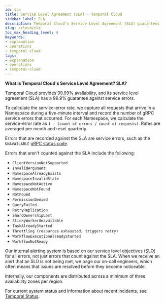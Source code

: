 ```yaml
---
id: sla
title: Service Level Agreement (SLA) - Temporal Cloud
sidebar_label: SLA
description: Temporal Cloud's Service Level Agreement (SLA) guarantees 99.9% uptime, with a 99.99% availability commitment, and defines service errors, excluding specific codes, to calculate the service-error rate, averaged monthly and reset quarterly.
slug: /cloud/sla
toc_max_heading_level: 4
keywords:
- explanation
- operations
- temporal cloud
tags:
- explanation
- operations
- temporal-cloud
---
```


**What is Temporal Cloud's Service Level Agreement? SLA?**

Temporal Cloud provides 99.99% availability, and its service level agreement (SLA) has a 99.9% guarantee against service errors.

To calculate the service-error rate, we capture all requests that arrive in a Namespace during a five-minute interval and record the number of gRPC service errors that occurred.
For each Namespace, we calculate the service-error rate as `1 - (count of errors / count of requests)`.
Rates are averaged per month and reset quarterly.

Errors that are recorded against the SLA are service errors, such as the `UNAVAILABLE` [gRPC status code](https://grpc.github.io/grpc/core/md_doc_statuscodes.html).

Errors that aren't counted against the SLA include the following:

- `ClientVersionNotSupported`
- `InvalidArgument`
- `NamespaceAlreadyExists`
- `NamespaceInvalidState`
- `NamespaceNotActive`
- `NamespaceNotFound`
- `NotFound`
- `PermissionDenied`
- `QueryFailed`
- `RetryReplication`
- `ShardOwnershipLost`
- `StickyWorkerUnavailable`
- `TaskAlreadyStarted`
- `Throttling (resources exhausted; triggers retry)`
- `WorkflowExecutionAlreadyStarted`
- `WorkflowNotReady`

Our internal alerting system is based on our service level objectives (SLO) for all errors, not just errors that count against the SLA.
When we receive an alert that an SLO is not being met, we page our on-call engineers, which often means that issues are resolved before they become noticeable.

Internally, our components are distributed across a minimum of three availability zones per region.

For current system status and information about recent incidents, see [Temporal Status](https://status.temporal.io).
